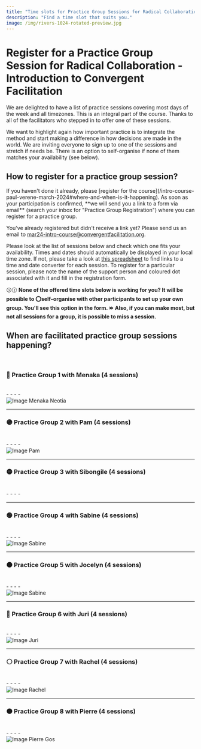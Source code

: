 ```yaml
---
title: "Time slots for Practice Group Sessions for Radical Collaboration — An Introduction to Convergent Facilitation with Paul and Verene"
description: "Find a time slot that suits you."
image: /img/rivers-1024-rotated-preview.jpg
---
```




# Register for a Practice Group Session for Radical Collaboration - Introduction to Convergent Facilitation

We are delighted to have a list of practice sessions covering most days of the week and all timezones. This is an integral part of the course. Thanks to all of the facilitators who stepped in to offer one of these sessions. 

We want to highlight again how important practice is to integrate the method and start making a difference in how decisions are made in the world. We are inviting everyone to sign up to one of the sessions and stretch if needs be. There is an option to self-organise if none of them matches your availability (see below).  

## How to register for a practice group session?

<p style={{ fontSize: '22px' }}>
If you haven't done it already, please [register for the course](/intro-course-paul-verene-march-2024#where-and-when-is-it-happening). As soon as your participation is confirmed, **we will send you a link to a form via email** (search your inbox for "Practice Group Registration") where you can register for a practice group. 

</p>

You've already registered but didn't receive a link yet? Please send us an email to [mar24-intro-course@convergentfacilitation.org](mailto:mar24-intro-course@convergentfacilitation.org).

Please look at the list of sessions below and check which one fits your availability. Times and dates should automatically be displayed in your local time zone. If not, please take a look at [this spreadsheet](https://docs.google.com/spreadsheets/d/19qvjFelEOdZs-MSeEXlh-T6-tFJ28ZNEWrlaYc_Is7c/edit#gid=519258374) to find links to a time and date converter for each session. To register for a particular session, please note the name of the support person and coloured dot associated with it and fill in the registration form. 

😕🕜 **None of the offered time slots below is working for you? It will be possible to ⭕self-organise with other participants to set up your own group. You'll see this option in the form. ⏩ Also, if you can make most, but not all sessions for a group, it is possible to miss a session.**

## When are facilitated practice group sessions happening?


<br/> 

### 🔴 Practice Group 1 with Menaka (4 sessions)

   
<br/> 
   
<div className="column-container">
  <div style={{ flex: 2, paddingLeft: '10px' }}>
	- <LocalTime year={2024} month={3} day={6} startHour={8} startMinute={0} endHour={9} endMinute={30}/>
	- <LocalTime year={2024} month={3} day={13} startHour={8} startMinute={0} endHour={9} endMinute={30}/>
	- <LocalTime year={2024} month={3} day={20} startHour={8} startMinute={0} endHour={9} endMinute={30}/>
	- <LocalTime year={2024} month={3} day={27} startHour={8} startMinute={0} endHour={9} endMinute={30}/>
  </div>
  <div style={{ flex: 1, paddingRight: '10px', textAlign: 'center' }}>
	<img src="/img/menaka.jpeg" alt="Image Menaka Neotia" className="round-image" style={{height: "200px", width: "auto"}}/>
  </div>
</div>

---- 

### 🟣 Practice Group 2 with Pam (4 sessions)

   
<br/> 
   
<div className="column-container">
  <div style={{ flex: 2, paddingLeft: '10px' }}>
	- <LocalTime year={2024} month={3} day={7} startHour={0} startMinute={45} endHour={2} endMinute={15}/>
	- <LocalTime year={2024} month={3} day={13} startHour={23} startMinute={45} endHour={1} endMinute={15}/>
	- <LocalTime year={2024} month={3} day={20} startHour={23} startMinute={45} endHour={1} endMinute={15}/>
	- <LocalTime year={2024} month={3} day={27} startHour={23} startMinute={45} endHour={1} endMinute={15}/>
  </div>
  <div style={{ flex: 1, paddingRight: '10px', textAlign: 'center' }}>
	<img src="/img/pam.jpg" alt="Image Pam" className="round-image" style={{height: "200px", width: "auto"}}/>
  </div>
</div>

----

### 🟡 Practice Group 3 with Sibongile (4 sessions)

   
<br/> 
   
<div className="column-container">
  <div style={{ flex: 2, paddingLeft: '10px' }}>
	- <LocalTime year={2024} month={3} day={7} startHour={9} startMinute={0} endHour={10} endMinute={30}/>
	- <LocalTime year={2024} month={3} day={14} startHour={9} startMinute={0} endHour={10} endMinute={30}/>
	- <LocalTime year={2024} month={3} day={21} startHour={9} startMinute={0} endHour={10} endMinute={30}/>
	- <LocalTime year={2024} month={3} day={28} startHour={9} startMinute={0} endHour={10} endMinute={30}/>
  </div>
</div>

---- 

### 🟢 Practice Group 4 with Sabine (4 sessions)

   
<br/> 
   
<div className="column-container">
  <div style={{ flex: 2, paddingLeft: '10px' }}>
	- <LocalTime year={2024} month={3} day={7} startHour={17} startMinute={0} endHour={18} endMinute={30}/>
	- <LocalTime year={2024} month={3} day={14} startHour={17} startMinute={0} endHour={18} endMinute={30}/>
	- <LocalTime year={2024} month={3} day={21} startHour={17} startMinute={0} endHour={18} endMinute={30}/>
	- <LocalTime year={2024} month={3} day={28} startHour={17} startMinute={0} endHour={18} endMinute={30}/>
  </div>
  <div style={{ flex: 1, paddingRight: '10px', textAlign: 'center' }}>
	<img src="/img/sabine.png" alt="Image Sabine" className="round-image" style={{height: "200px", width: "auto"}}/>
  </div>
</div>

---- 

### 🟤 Practice Group 5 with Jocelyn (4 sessions)

   
<br/> 
   
<div className="column-container">
  <div style={{ flex: 2, paddingLeft: '10px' }}>
	- <LocalTime year={2024} month={3} day={7} startHour={20} startMinute={0} endHour={21} endMinute={30}/>
	- <LocalTime year={2024} month={3} day={14} startHour={20} startMinute={0} endHour={21} endMinute={30}/>
	- <LocalTime year={2024} month={3} day={21} startHour={20} startMinute={0} endHour={21} endMinute={30}/>
	- <LocalTime year={2024} month={3} day={28} startHour={20} startMinute={0} endHour={21} endMinute={30}/>
  </div>
  <div style={{ flex: 1, paddingRight: '10px', textAlign: 'center' }}>
	<img src="/img/jocelyn-feb-2024.jpg" alt="Image Sabine" className="round-image" style={{height: "200px", width: "auto"}}/>
  </div>
</div>

---- 

### 🔵 Practice Group 6 with Juri (4 sessions)

   
<br/> 
   
<div className="column-container">
  <div style={{ flex: 2, paddingLeft: '10px' }}>
	- <LocalTime year={2024} month={3} day={9} startHour={16} startMinute={0} endHour={17} endMinute={30}/>
	- <LocalTime year={2024} month={3} day={16} startHour={16} startMinute={0} endHour={17} endMinute={30}/>
	- <LocalTime year={2024} month={3} day={23} startHour={16} startMinute={0} endHour={17} endMinute={30}/>
	- <LocalTime year={2024} month={3} day={30} startHour={16} startMinute={0} endHour={17} endMinute={30}/>
  </div>
  <div style={{ flex: 1, paddingRight: '10px', textAlign: 'center' }}>
	<img src="/img/juri.jpg" alt="Image Juri" className="round-image" style={{height: "200px", width: "auto"}}/>
  </div>
</div>

---- 

### ⚪ Practice Group 7 with Rachel (4 sessions)

   
<br/> 
   
<div className="column-container">
  <div style={{ flex: 2, paddingLeft: '10px' }}>
	- <LocalTime year={2024} month={3} day={11} startHour={19} startMinute={0} endHour={20} endMinute={30}/>
	- <LocalTime year={2024} month={3} day={18} startHour={19} startMinute={0} endHour={20} endMinute={30}/>
	- <LocalTime year={2024} month={3} day={25} startHour={19} startMinute={0} endHour={20} endMinute={30}/>
	- <LocalTime year={2024} month={4} day={1} startHour={19} startMinute={0} endHour={20} endMinute={30}/>
  </div>
  <div style={{ flex: 1, paddingRight: '10px', textAlign: 'center' }}>
	<img src="/img/rachel.jpg" alt="Image Rachel" className="round-image" style={{height: "200px", width: "auto"}}/>
  </div>
</div>

---- 

### 🟠 Practice Group 8 with Pierre (4 sessions)

   
<br/> 
   
<div className="column-container">
  <div style={{ flex: 2, paddingLeft: '10px' }}>
	- <LocalTime year={2024} month={3} day={11} startHour={9} startMinute={0} endHour={10} endMinute={30}/>
	- <LocalTime year={2024} month={3} day={18} startHour={9} startMinute={0} endHour={10} endMinute={30}/>
	- <LocalTime year={2024} month={3} day={25} startHour={9} startMinute={0} endHour={10} endMinute={30}/>
	- <LocalTime year={2024} month={4} day={1} startHour={8} startMinute={0} endHour={9} endMinute={30}/>
  </div>
  <div style={{ flex: 1, paddingRight: '10px', textAlign: 'center' }}>
	<img src="/img/pierre_gos.png" alt="Image Pierre Gos" className="round-image" style={{height: "200px", width: "auto"}}/>
  </div>
</div>



